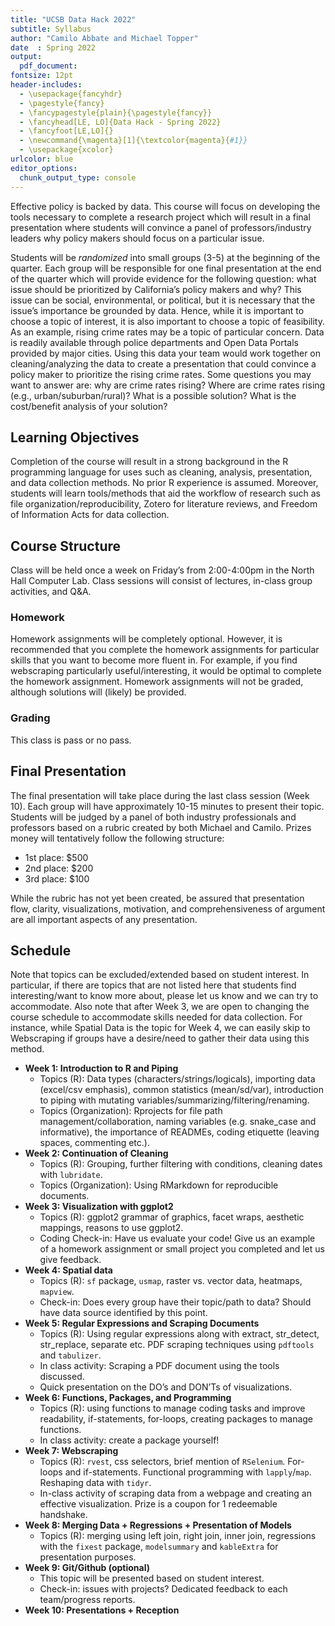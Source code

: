 ```yaml
---
title: "UCSB Data Hack 2022"
subtitle: Syllabus
author: "Camilo Abbate and Michael Topper"
date  : Spring 2022
output: 
  pdf_document:
fontsize: 12pt
header-includes:
  - \usepackage{fancyhdr}
  - \pagestyle{fancy}
  - \fancypagestyle{plain}{\pagestyle{fancy}}
  - \fancyhead[LE, LO]{Data Hack - Spring 2022}
  - \fancyfoot[LE,LO]{}
  - \newcommand{\magenta}[1]{\textcolor{magenta}{#1}}
  - \usepackage{xcolor}
urlcolor: blue
editor_options: 
  chunk_output_type: console
---
```


Effective policy is backed by data. This course will focus on developing the tools necessary to complete a research project which will result in a final presentation where students will convince a panel of professors/industry leaders why policy makers should focus on a particular issue. 

Students will be *randomized* into small groups (3-5) at the beginning of the quarter. Each group will be responsible for one final presentation at the end of the quarter which will provide evidence for the following question: what issue should be prioritized by California's policy makers and why? This issue can be social, environmental, or political, but it is necessary that the issue's importance be grounded by data. Hence, while it is important to choose a topic of interest, it is also important to choose a topic of feasibility. As an example, rising crime rates may be a topic of particular concern. Data is readily available through police departments and Open Data Portals provided by major cities. Using this data your team would work together on cleaning/analyzing the data to create a presentation that could convince a policy maker to prioritize the rising crime rates. Some questions you may want to answer are: why are crime rates rising? Where are crime rates rising (e.g., urban/suburban/rural)? What is a possible solution? What is the cost/benefit analysis of your solution?

## Learning Objectives

Completion of the course will result in a strong background in the R programming language for uses such as cleaning, analysis, presentation, and data collection methods. No prior R experience is assumed. Moreover, students will learn tools/methods that aid the workflow of research such as file organization/reproducibility, Zotero for literature reviews, and Freedom of Information Acts for data collection. 

## Course Structure

Class will be held once a week on Friday's from 2:00-4:00pm in the North Hall Computer Lab. Class sessions will consist of lectures, in-class group activities, and Q&A. 

### Homework 

Homework assignments will be completely optional. However, it is recommended that you complete the homework assignments for particular skills that you want to become more fluent in. For example, if you find webscraping particularly useful/interesting, it would be optimal to complete the homework assignment. Homework assignments will not be graded, although solutions will (likely) be provided. 

### Grading

This class is pass or no pass. 

## Final Presentation

The final presentation will take place during the last class session (Week 10). Each group will have approximately 10-15 minutes to present their topic. Students will be judged by a panel of both industry professionals and professors based on a rubric created by both Michael and Camilo. Prizes money will tentatively follow the following structure:

* 1st place: $500
* 2nd place: $200
* 3rd place: $100

While the rubric has not yet been created, be assured that presentation flow, clarity, visualizations, motivation, and comprehensiveness of argument are all important aspects of any presentation.


## Schedule

Note that topics can be excluded/extended based on student interest. In particular, if there are topics that are not listed here that students find interesting/want to know more about, please let us know and we can try to accommodate. Also note that after Week 3, we are open to changing the course schedule to accommodate skills needed for data collection. For instance, while Spatial Data is the topic for Week 4, we can easily skip to Webscraping if groups have a desire/need to gather their data using this method. 

* **Week 1: Introduction to R and Piping**
  + Topics (R): Data types (characters/strings/logicals), importing data (excel/csv emphasis), common statistics (mean/sd/var), introduction to piping with mutating variables/summarizing/filtering/renaming.
  + Topics (Organization): Rprojects for file path management/collaboration, naming variables (e.g. snake_case and informative), the importance of READMEs, coding etiquette (leaving spaces, commenting etc.). 

* **Week 2: Continuation of Cleaning**
  + Topics (R): Grouping, further filtering with conditions, cleaning dates with `lubridate`.  
  + Topics (Organization): Using RMarkdown for reproducible documents.

* **Week 3: Visualization with ggplot2**
  + Topics (R): ggplot2 grammar of graphics, facet wraps, aesthetic mappings, reasons to use ggplot2.
  + Coding Check-in: Have us evaluate your code! Give us an example of a homework assignment or small project you completed and let us give feedback.
  
* **Week 4: Spatial data**
  + Topics (R): `sf` package, `usmap`, raster vs. vector data, heatmaps, `mapview`.
  + Check-in: Does every group have their topic/path to data? Should have data source identified by this point.  

* **Week 5: Regular Expressions and Scraping Documents**
  + Topics (R): Using regular expressions along with extract, str_detect, str_replace, separate etc. PDF scraping techniques using `pdftools` and `tabulizer`.
  + In class activity: Scraping a PDF document using the tools discussed. 
  + Quick presentation on the DO's and DON'Ts of visualizations.


* **Week 6: Functions, Packages, and Programming**
  + Topics (R): using functions to manage coding tasks and improve readability, if-statements, for-loops, creating packages to manage functions. 
  + In class activity: create a package yourself! 

* **Week 7: Webscraping**
  + Topics (R): `rvest`, css selectors, brief mention of `RSelenium`. For-loops and if-statements. Functional programming with `lapply`/`map`. Reshaping data with `tidyr`.
  + In-class activity of scraping data from a webpage and creating an effective visualization. Prize is a coupon for 1 redeemable handshake.

* **Week 8: Merging Data + Regressions + Presentation of Models**
  + Topics (R): merging using left join, right join, inner join, regressions with the `fixest` package, `modelsummary` and `kableExtra` for presentation purposes.

* **Week 9: Git/Github (optional)**
  + This topic will be presented based on student interest.
  + Check-in: issues with projects? Dedicated feedback to each team/progress reports. 

* **Week 10: Presentations + Reception**